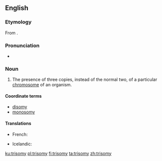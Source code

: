 ==English==
{{wikipedia}}

===Etymology===
From {{suffix|trisome|y|lang=en}}.

===Pronunciation===
* {{a|UK}} {{IPA|/ˈtɹʌɪ.sə(ʊ)mi/|lang=en}}

===Noun===
{{en-noun|trisomies}}

# {{label|en|cytology}} The presence of three copies, instead of the normal two, of a particular [[chromosome]] of an organism.

====Coordinate terms====
* [[disomy]]
* [[monosomy]]

====Translations====
{{trans-top|three copies of a chromosome}}
* French: {{t+|fr|trisomie|f}}
{{trans-mid}}
* Icelandic: {{t|is|þrístæða|f}}
{{trans-bottom}}

[[ku:trisomy]]
[[pl:trisomy]]
[[fi:trisomy]]
[[ta:trisomy]]
[[zh:trisomy]]
